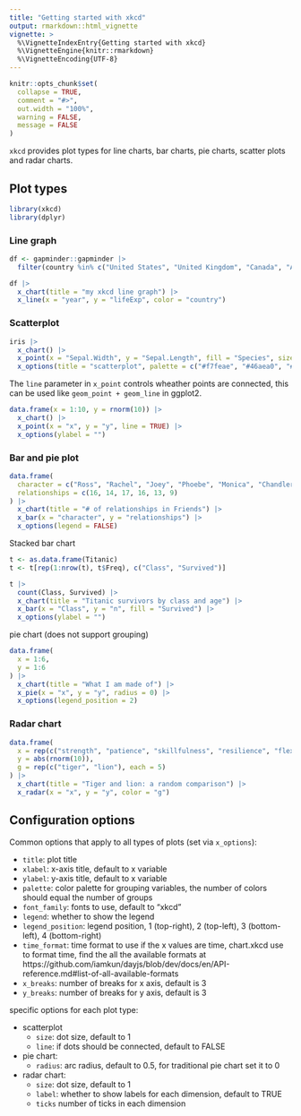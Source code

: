 ```yaml
---
title: "Getting started with xkcd"
output: rmarkdown::html_vignette
vignette: >
  %\VignetteIndexEntry{Getting started with xkcd}
  %\VignetteEngine{knitr::rmarkdown}
  %\VignetteEncoding{UTF-8}
---
```


```r
knitr::opts_chunk$set(
  collapse = TRUE,
  comment = "#>",
  out.width = "100%",
  warning = FALSE,
  message = FALSE
)
```

`xkcd` provides plot types for line charts, bar charts, pie charts, scatter plots and radar charts.

## Plot types

```r
library(xkcd)
library(dplyr)
```


### Line graph

```r
df <- gapminder::gapminder |>
  filter(country %in% c("United States", "United Kingdom", "Canada", "Australia"))

df |>
  x_chart(title = "my xkcd line graph") |>
  x_line(x = "year", y = "lifeExp", color = "country")
```


### Scatterplot

```r
iris |>
  x_chart() |>
  x_point(x = "Sepal.Width", y = "Sepal.Length", fill = "Species", size = 1.5) |>
  x_options(title = "scatterplot", palette = c("#f7feae", "#46aea0", "#045275"))
```


The `line` parameter in `x_point` controls wheather points are connected, this can be used like `geom_point + geom_line` in ggplot2.

```r
data.frame(x = 1:10, y = rnorm(10)) |>
  x_chart() |>
  x_point(x = "x", y = "y", line = TRUE) |>
  x_options(ylabel = "")
```
### Bar and pie plot

```r
data.frame(
  character = c("Ross", "Rachel", "Joey", "Phoebe", "Monica", "Chandler"),
  relationships = c(16, 14, 17, 16, 13, 9)
) |>
  x_chart(title = "# of relationships in Friends") |>
  x_bar(x = "character", y = "relationships") |>
  x_options(legend = FALSE)
```

Stacked bar chart

```r
t <- as.data.frame(Titanic)
t <- t[rep(1:nrow(t), t$Freq), c("Class", "Survived")]

t |>
  count(Class, Survived) |>
  x_chart(title = "Titanic survivors by class and age") |>
  x_bar(x = "Class", y = "n", fill = "Survived") |>
  x_options(ylabel = "")
```

pie chart (does not support grouping)

```r
data.frame(
  x = 1:6,
  y = 1:6
) |>
  x_chart(title = "What I am made of") |>
  x_pie(x = "x", y = "y", radius = 0) |>
  x_options(legend_position = 2)
```


### Radar chart

```r
data.frame(
  x = rep(c("strength", "patience", "skillfulness", "resilience", "flexibility"), 2),
  y = abs(rnorm(10)),
  g = rep(c("tiger", "lion"), each = 5)
) |>
  x_chart(title = "Tiger and lion: a random comparison") |>
  x_radar(x = "x", y = "y", color = "g")
```


## Configuration options

Common options that apply to all types of plots (set via `x_options`):

- `title`: plot title
- `xlabel`: x-axis title, default to x variable
- `ylabel`: y-axis title, default to x variable
- `palette`: color palette for grouping variables, the number of colors should equal the number of groups
- `font_family`: fonts to use, default to "xkcd"
- `legend`: whether to show the legend
- `legend_position`: legend position, 1 (top-right), 2 (top-left), 3 (bottom-left), 4 (bottom-right)
- `time_format`: time format to use if the x values are time, chart.xkcd use \code{dayjs} to format time,  find the all the available formats at https://github.com/iamkun/dayjs/blob/dev/docs/en/API-reference.md#list-of-all-available-formats
- `x_breaks`: number of breaks for x axis, default is 3
- `y_breaks`: number of breaks for y axis, default is 3

specific options for each plot type:

- scatterplot
  - `size`:  dot size, default to 1
  - `line`: if dots should be connected, default to FALSE
- pie chart:
  - `radius`: arc radius, default to 0.5, for traditional pie chart set it to 0
- radar chart:
  - `size`: dot size, default to 1
  - `label`: whether to show labels for each dimension, default to TRUE
  - `ticks` number of ticks in each dimension
